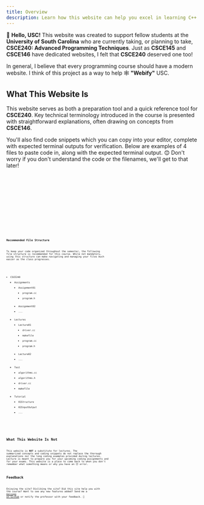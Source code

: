```yaml
---
title: Overview
description: Learn how this website can help you excel in learning C++ and being successful taking CSCE240 at the University of South Carolina.
---
```


👋 **Hello, USC!** This website was created to support fellow students at the **University of South Carolina** who are currently taking, or planning to 
take, **CSCE240: Advanced Programming Techniques**. Just as **CSCE145** and **CSCE146** have dedicated websites, I felt that **CSCE240** deserved 
one too!
  
In general, I believe that every programming course should have a modern website. I think of this project as a way to help 🕸️ **"Webify"** USC.

## What This Website Is 

This website serves as both a preparation tool and a quick reference tool for **CSCE240**. Key technical terminology introduced 
in the course is presented with straightforward explanations, often drawing on concepts from **CSCE146**. 
  
You'll also find code snippets which you can copy into your editor, complete with expected terminal outputs for verification. Below are examples 
of 4 files to paste code in, along with the expected terminal output. 😊 Don't worry if you don't understand the code or the filenames, we'll get to 
that later!


<Tabs>
<TabItem label="Makefile" icon="seti:makefile">
<Code code={code.makefile} lang="makefile" title="makefile"  />
</TabItem>
<TabItem label="Header" icon="document">
<Code code={code.header} lang="cpp" title="hello.h"/>
</TabItem>
<TabItem label="CC" icon="seti:cpp">
<Code code={code.cc} lang="cpp" title="hello.cc"/>
</TabItem>
<TabItem label="Driver" icon="rocket">
<Code code={code.driver} lang="cpp" title="driver.cc"/>
</TabItem>
<TabItem label="Terminal" icon="laptop">
<Code code={code.terminal} lang="bash"/>
</TabItem>
</Tabs>

### Recommended File Structure

To keep your code organized throughout the semester, the following file structure is recommended for this course. While not mandatory, 
using this structure can make navigating and managing your files much easier as the class progresses.


<FileTree> 

- CSCE240
    - Assignments
        - Assignment01
            - program.cc
            - program.h
        - Assignment02
        - ...
    - Lectures
        - Lecture01
            - driver.cc
            - makefile
            - program.cc
            - program.h
        - Lecture02
        - ...
    - Test
        - algorithms.cc
        - algorithms.h
        - driver.cc
        - makefile
    - Tutorial
        - 01Structure
        - 02InputOutput
        - ...

</FileTree>

## What This Website Is Not

This website is **NOT** a substitute for lectures. The summarized concepts and coding snippets do not replace the thorough explanations nor the 
long coding examples provided during lectures. Lecture is meant to prepare you for your upcoming coding assignments and for your exams. This 
website is a place to come back to when you don't remember what something means or why you have an 😕 error.

## Feedback

Enjoying the site? Disliking the site? Did this site help you with the course? Want to see any new features added? Send me a 
<a href="https://github.com/not-josue" target="_blank" rel="noopener noreferrer">message on Github</a> or notify the professor 
with your feedback. 🚀


